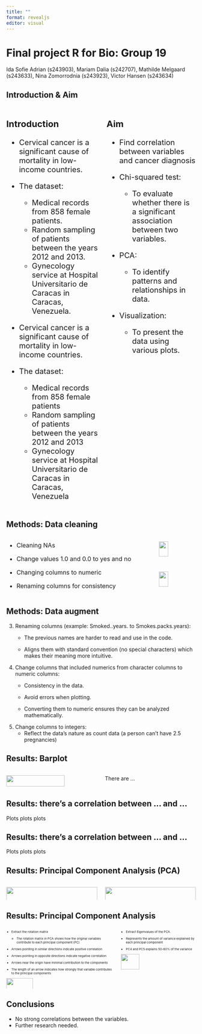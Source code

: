 ```yaml
---
title: ""
format: revealjs
editor: visual
---
```


# Final project R for Bio: Group 19 {background-color="brown"}

Ida Sofie Adrian (s243903), Mariam Dalia (s242707), Mathilde Melgaard (s243633), Nina Zomorrodnia (s243923), Victor Hansen (s243634)

## Introduction & Aim {background-color="brown"}

::: columns
::: {.column width="10%" style="font-size: 20px;"}
### Introduction

-   Cervical cancer is a significant cause of mortality in low-income countries.

-   The dataset:

    -   Medical records from 858 female patients.
    -   Random sampling of patients between the years 2012 and 2013.
    -   Gynecology service at Hospital Universitario de Caracas in Caracas, Venezuela.

-   Cervical cancer is a significant cause of mortality in low-income countries.

-   The dataset:

    -   Medical records from 858 female patients
    -   Random sampling of patients between the years 2012 and 2013
    -   Gynecology service at Hospital Universitario de Caracas in Caracas, Venezuela
:::

::: {.column width="10%" style="font-size: 20px;"}
### Aim

-   Find correlation between variables and cancer diagnosis

-   Chi-squared test:

    -   To evaluate whether there is a significant association between two variables.

-   PCA:

    -   To identify patterns and relationships in data.

-   Visualization:

    -   To present the data using various plots.
:::
:::

## Methods: Data cleaning {background-color="brown"}
::: columns
::: {.column width="10%" style="font-size: 16px;"}

-   Cleaning NAs

-   Change values 1.0 and 0.0 to yes and no

-   Changing columns to numeric

-   Renaming columns for consistency
:::

::: {.column width="10%" style="font-size: 16px;"}

 ![](results/images/clean1.png){width="50%"} 
  ![](results/images/clean2.png){width="50%"} 
 
:::
:::

## Methods: Data augment {background-color="brown"}

3.  Renaming columns (example: Smoked..years. to Smokes.packs.years):
    -   The previous names are harder to read and use in the code.

    -   Aligns them with standard convention (no special characters) which makes their meaning more intuitive.
4.  Change columns that included numerics from character columns to numeric columns:
    -   Consistency in the data.

    -   Avoid errors when plotting.

    -   Converting them to numeric ensures they can be analyzed mathematically.
5.  Change columns to integers:
    -   Reflect the data’s nature as count data (a person can’t have 2.5 pregnancies)

## Results: Barplot {background-color="brown"}

::: columns
::: {.column width="50%"}
![](results/images/barplot.png){width="80%"}
:::

::: {.column width="50%"}
There are ...
:::
:::

## Results: there's a correlation between ... and ... {background-color="brown"}

Plots plots plots

## Results: there's a correlation between ... and ... {background-color="brown"}

Plots plots plots

## Results: Principal Component Analysis (PCA) {background-color="brown"}

::: columns
::: {.column width="50%"}
![](results/images/PCA_code.png){width="100%"}
:::

::: {.column width="50%"}
![](results/images/scatterplot_pca.png){width="100%"}
:::
:::

## Results: Principal Component Analysis {background-color="brown"}

::: columns
::: {.column width="50%" style="font-size: 8px;"}
-   Extract the rotation matrix

    -   The rotation matrix in PCA shows how the original variables contribute to each principal component (PC)

-   Arrows pointing in similar directions indicate positive correlation

-   Arrows pointing in opposite directions indicate negative correlation

-   Arrows near the origin have minimal contribution to the components

-   The length of an arrow indicates how strongly that variable contributes to the principal components

![](results/images/PC_coordinates.png){width="50%"}
:::

::: {.column width="50%" style="font-size: 8px;"}
-   Extract Eigenvalues of the PCA\

-   Represents the amount of variance explained by each principal component

-   PC4 and PC5 explains 50-60% of the variance

![](results/images/PC_variance.png){width="50%"}
:::
:::

## Conclusions {background-color="brown"}

-   No strong correlations between the variables.
-   Further research needed.
